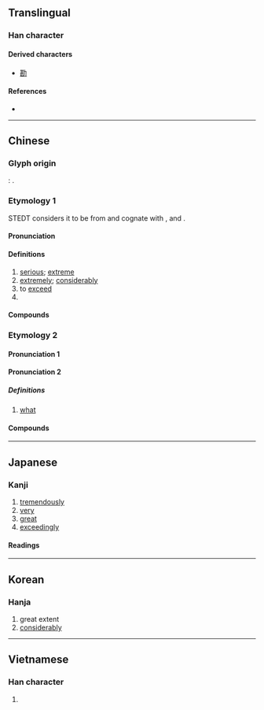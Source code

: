 {{also|其|什}}
{{character info}}
==Translingual==

===Han character===
{{Han char|rn=99|rad=甘|as=04|sn=9|four=44711|canj=TMMV|ids=⿱⿴龷𠄠⿺𠃊八(GV),⿱⿴龷𠄠⿺𠃊儿(JK),⿱⿴龷𠄠⿺㇄⿰丿㇄(HT)}}

====Derived characters====
* [[勘]]

====References====
* {{Han ref|kx=0754.060|dkj=21648|dj=1161.030|hdz=10025.050|uh=751A|ud=29978|bh=ACC6|bd=44230}}

----

==Chinese==
{{zh-forms|alt=𠥄,𠯕}}

===Glyph origin===
{{Han etyl}}
''{{w|Shuowen}}'': {{Han compound|甘|匹|ls=ic}}.

===Etymology 1===
STEDT considers it to be from {{inh|zh|sit-pro|*l-(t/d)jam||full; flat; straight}} and cognate with {{och-l|斟|to pour}}, {{och-l|淫|excessive}} and {{cog|bo|གཏམས||to fill up}}.

====Pronunciation====
{{zh-pron
|m=shèn
|m-s=
|c=sam6,sap6
|c_note=sap6 - rare
|c-t=
|g=
|h=pfs=sṳ́m
|j=
|mb=sēng
|md=sêng
|mn=sīm
|mn-t=sim6
|w=3zen
|x=
|mc=y
|oc=y
|cat=a,adv,v,pn
}}

====Definitions====
{{zh-hanzi}}

# [[serious]]; [[extreme]]
# [[extremely]]; [[considerably]]
# to [[exceed]]
# {{surname|zh}}

====Compounds====
{{zh-der|不甚|幸甚|去泰去甚|不為已甚|不求甚解|去甚去泰|不甚了了|厥功甚偉|不甚合意|忒甚|尤有甚者|尤甚|一之為甚|太甚|名聲籍甚|已甚|一之謂甚|家徒甚殷|甚而|甚或|更甚|甚口|甚是|甚至|甚雨|相得甚歡|日甚一日|疾風甚雨|甚囂塵上|甚人|欺人太甚|甚且|藉甚|莫此為甚|衣冠甚偉|聲稱籍甚|軒軒甚得|言之過甚|過甚其實|逼人太甚|腹笥甚廣|自奉甚儉|過甚其詞|過從甚密|著甚來由|籍甚|過甚|蝕甚|特甚}}

===Etymology 2===

====Pronunciation 1====
{{zh-see|什}}

====Pronunciation 2====
{{zh-pron
|m=甚
|c=sam6
|j=seng3
|dial=n
|cat=pron
}}

=====Definitions=====
{{zh-hanzi}}

# {{lb|zh|Jin|literary|or|dialectal|_|Mandarin}} [[what]]
#: {{zh-x|甚 事？|'''What''' is it?}}

====Compounds====
{{zh-der|甚的|甚底|則甚|做甚|只甚|沒甚|沒甚首尾|甚事|沒甚意思|著甚}}

----

==Japanese==

===Kanji===
{{ja-kanji|grade=c|rs=甘04}}

# [[tremendously]]
# [[very]]
# [[great]]
# [[exceedingly]]

====Readings====
{{ja-readings
|goon=じん<じん<じむ
|kanon=しん<しん<しむ
|toon=そも
|kun=はなは-だ, はなは-だし.い, なに-
}}

----

==Korean==

===Hanja===
{{ko-hanja|[[심하다|심할]]|심}}

# great extent
# [[considerably]]

----

==Vietnamese==

===Han character===
{{vi-readings|reading=thậm, rậm|rs=甘04}}

# {{rfdef|vi|sort=甘04}}